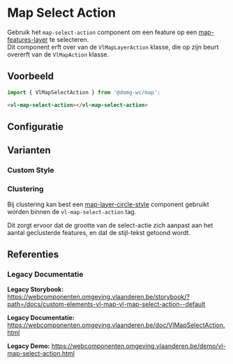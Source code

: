 
# Map Select Action

<CustomDocMetaData id="map-action-layer-action-select-action" />

Gebruik het `map-select-action` component om een feature op een [map-features-layer](/docs/map-layer-vector-layer-features-layer--map-features-layer-default) te selecteren.<br/>
Dit component erft over van de `VlMapLayerAction` klasse, die op zijn beurt overerft van de `VlMapAction` klasse.


## Voorbeeld

```js
import { VlMapSelectAction } from '@domg-wc/map';
```

```html
<vl-map-select-action></vl-map-select-action>
```

<Canvas of={VlMapSelectActionStories.MapSelectActionDefault}/>


## Configuratie

<ArgTypes of={VlMapSelectActionStories.MapSelectActionDefault}/>


## Varianten

### Custom Style

<Canvas of={VlMapSelectActionStories.MapSelectActionCustomStyle}/>

### Clustering

Bij clustering kan best een [map-layer-circle-style](/docs/map-layer-style-layer-circle-style--map-layer-circle-style-default)
component gebruikt worden binnen de `vl-map-select-action` tag.<br/>

Dit zorgt ervoor dat de grootte van de select-actie zich aanpast aan het aantal geclusterde features, en dat de stijl-tekst getoond wordt.

<Canvas of={VlMapSelectActionStories.MapSelectActionClustering}/>


## Referenties

### Legacy Documentatie

**Legacy Storybook:** https://webcomponenten.omgeving.vlaanderen.be/storybook/?path=/docs/custom-elements-vl-map-vl-map-select-action--default

**Legacy Documentatie:** https://webcomponenten.omgeving.vlaanderen.be/doc/VlMapSelectAction.html

**Legacy Demo:** https://webcomponenten.omgeving.vlaanderen.be/demo/vl-map-select-action.html
